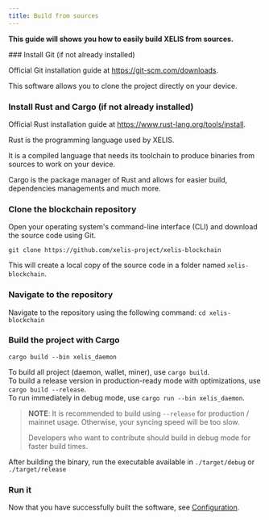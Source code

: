 ```yaml
---
title: Build from sources
---
```



**This guide will shows you how to easily build XELIS from sources.**

<Steps>
### Install Git (if not already installed)

Official Git installation guide at https://git-scm.com/downloads.

This software allows you to clone the project directly on your device.

### Install Rust and Cargo (if not already installed)

Official Rust installation guide at https://www.rust-lang.org/tools/install.

Rust is the programming language used by XELIS.

It is a compiled language that needs its toolchain to produce binaries from sources to work on your device.

Cargo is the package manager of Rust and allows for easier build, dependencies managements and much more.

### Clone the blockchain repository

Open your operating system's command-line interface (CLI) and download the source code using Git.

`git clone https://github.com/xelis-project/xelis-blockchain`

This will create a local copy of the source code in a folder named `xelis-blockchain`.

### Navigate to the repository

Navigate to the repository using the following command:
`cd xelis-blockchain`

### Build the project with Cargo

`cargo build --bin xelis_daemon`

To build all project (daemon, wallet, miner), use `cargo build`.  
To build a release version in production-ready mode with optimizations, use `cargo build --release`.  
To run immediately in debug mode, use `cargo run --bin xelis_daemon`.

> **NOTE**:
> It is recommended to build using `--release` for production / mainnet usage.
> Otherwise, your syncing speed will be too slow.
> 
> Developers who want to contribute should build in debug mode for faster build times.
> 

After building the binary, run the executable available in
`./target/debug` or `./target/release`

### Run it

Now that you have successfully built the software, see [Configuration](/getting-started/configuration).
</Steps>